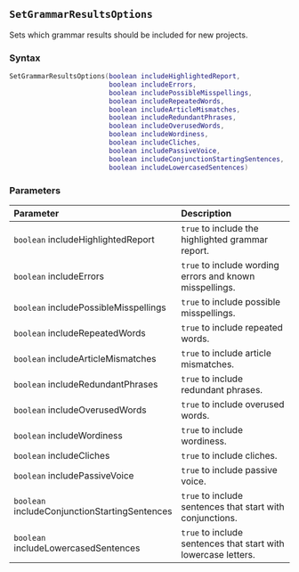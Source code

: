 ::: {.minipage data-latex="{\textwidth}"}
## `SetGrammarResultsOptions`

Sets which grammar results should be included for new projects.

### Syntax {-}

``` .lua
SetGrammarResultsOptions(boolean includeHighlightedReport,
                         boolean includeErrors,
                         boolean includePossibleMisspellings,
                         boolean includeRepeatedWords,
                         boolean includeArticleMismatches,
                         boolean includeRedundantPhrases,
                         boolean includeOverusedWords,
                         boolean includeWordiness,
                         boolean includeCliches,
                         boolean includePassiveVoice,
                         boolean includeConjunctionStartingSentences,
                         boolean includeLowercasedSentences)
```

### Parameters {-}

**Parameter** | **Description**
| :-- | :-- |
| `boolean` includeHighlightedReport | `true` to include the highlighted grammar report. | 
| `boolean` includeErrors | `true` to include wording errors and known misspellings. | 
| `boolean` includePossibleMisspellings | `true` to include possible misspellings. | 
| `boolean` includeRepeatedWords | `true` to include repeated words. | 
| `boolean` includeArticleMismatches | `true` to include article mismatches. | 
| `boolean` includeRedundantPhrases | `true` to include redundant phrases. | 
| `boolean` includeOverusedWords | `true` to include overused words. | 
| `boolean` includeWordiness | `true` to include wordiness. | 
| `boolean` includeCliches | `true` to include cliches. | 
| `boolean` includePassiveVoice | `true` to include passive voice. | 
| `boolean` includeConjunctionStartingSentences | `true` to include sentences that start with conjunctions. | 
| `boolean` includeLowercasedSentences | `true` to include sentences that start with lowercase letters. |
:::
